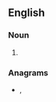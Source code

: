 {{also|hotspots|Hotspots}}

==English==

===Noun===
{{head|en|noun plural form|head=[[hot]] [[spot]]s}}

# {{plural of|hot spot|lang=en}}

===Anagrams===
* {{l|en|potshots}}, {{l|en|pot shots}}